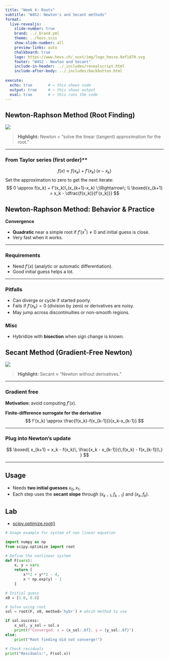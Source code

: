 ```yaml
---
title: "Week 4: Roots"
subtitle: "W4S2: Newton's and Secant methods"
format:
  live-revealjs:
    slide-number: true
    brand: ../_brand.yml
    theme: ../hevs.scss
    show-slide-number: all
    preview-links: auto
    chalkboard: true
    logo: https://www.hevs.ch/_nuxt/img/logo_hesso.9af1d79.svg
    footer: "W4S2 - Newton and Secant"
    include-in-header: ../_includes/revealscript.html
    include-after-body: ../_includes/backbutton.html
    
execute:
  echo: true       # ← this shows code
  output: true     # ← this shows output
  eval: true       # ← this runs the code
---
```


## Newton-Raphson Method (Root Finding)

![](img/NewtonIteration_Ani.gif)

> ::: callout-tip
**Highlight:** Newton = “solve the linear (tangent) approximation for the root.”
:::

---

### From Taylor series (first order)**
$$
f(x) \approx f(x_k) + f'(x_k)\,(x-x_k)
$$
Set the approximation to zero to get the next iterate:
$$
0 \approx f(x_k) + f'(x_k)\,(x_{k+1}-x_k)
\;\Rightarrow\; \\
\boxed{x_{k+1} = x_k - \dfrac{f(x_k)}{f'(x_k)}}
$$



## Newton-Raphson Method: Behavior & Practice

**Convergence**

- **Quadratic** near a simple root if $f'(x^{*})\neq 0$ and initial guess is close.
- Very fast when it works.

---

### Requirements

- Need $f'(x)$ (analytic or automatic differentiation).
- Good initial guess helps a lot.

---

### Pitfalls

- Can diverge or cycle if started poorly.
- Fails if $f'(x_k)=0$ (division by zero) or derivatives are noisy.
- May jump across discontinuities or non-smooth regions.

### Misc

- Hybridize with **bisection** when sign change is known.


## Secant Method (Gradient-Free Newton)

![](img/Metodo_delle_secanti.gif)

> ::: callout-note
**Highlight:** Secant ≈ “Newton without derivatives.”
:::

---

### Gradient free

**Motivation:** avoid computing $f'(x)$.

**Finite-difference surrogate for the derivative**
$$
f'(x_k) \approx \frac{f(x_k)-f(x_{k-1})}{x_k-x_{k-1}}
$$

---

### Plug into Newton’s update
$$
\boxed{
x_{k+1} = x_k - f(x_k)\,
\frac{x_k - x_{k-1}}{\,f(x_k) - f(x_{k-1})\,}
}
$$

---

## Usage

- Needs **two initial guesses** $x_0, x_1$.
- Each step uses the **secant slope** through $(x_{k-1},f_{k-1})$ and $(x_k,f_k)$.

## Lab

- [scipy.optimize.root()](https://docs.scipy.org/doc/scipy/reference/generated/scipy.optimize.root.html)

```python
# Usage example for system of non linear equation

import numpy as np
from scipy.optimize import root

# Define the nonlinear system
def F(vars):
    x, y = vars
    return [
        x**2 + y**2 - 4, 
        x * np.exp(y) - 1
    ]

# Initial guess
x0 = [1.0, 0.0]

# Solve using root
sol = root(F, x0, method='hybr') # whcih method to use

if sol.success:
    x_sol, y_sol = sol.x
    print(f"Converged: x = {x_sol:.6f}, y = {y_sol:.6f}")
else:
    print("Root finding did not converge!")

# Check residuals
print("Residuals:", F(sol.x))

```







